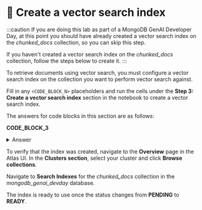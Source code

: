 # 👐 Create a vector search index

:::caution
If you are doing this lab as part of a MongoDB GenAI Developer Day, at this point you should have already created a vector search index on the _chunked_docs_ collection, so you can skip this step.

If you haven't created a vector search index on the _chunked_docs_ collection, follow the steps below to create it.
:::

To retrieve documents using vector search, you must configure a vector search index on the collection you want to perform vector search against.

Fill in any `<CODE_BLOCK_N>` placeholders and run the cells under the **Step 3: Create a vector search index** section in the notebook to create a vector search index.

The answers for code blocks in this section are as follows:

**CODE_BLOCK_3**

<details>
<summary>Answer</summary>
<div>
```python
vs_collection.create_search_index(model=model)
```
</div>
</details>

To verify that the index was created, navigate to the **Overview** page in the Atlas UI. In the **Clusters section**, select your cluster and click **Browse collections**.

<Screenshot url="https://cloud.mongodb.com" src="img/screenshots/40-agent-tools/3-create-vector-search-index/1-browse-collections.png" alt="Browse collections" />

Navigate to **Search Indexes** for the _chunked_docs_ collection in the _mongodb_genai_devday_ database.

<Screenshot url="https://cloud.mongodb.com" src="img/screenshots/40-agent-tools/3-create-vector-search-index/2-nav-search-indexes.png" alt="Navigate to search indexes" />

The index is ready to use once the status changes from **PENDING** to **READY**.

<Screenshot url="https://cloud.mongodb.com" src="img/screenshots/40-agent-tools/3-create-vector-search-index/3-index-ready.png" alt="Index ready to use" />